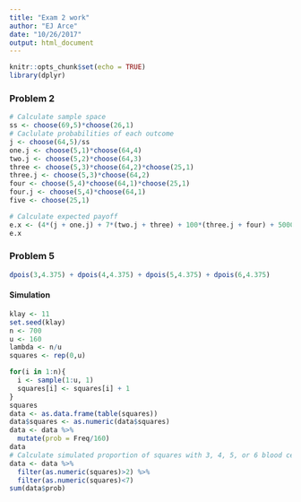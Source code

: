 ```yaml
---
title: "Exam 2 work"
author: "EJ Arce"
date: "10/26/2017"
output: html_document
---
```


```r
knitr::opts_chunk$set(echo = TRUE)
library(dplyr)
```

### Problem 2

```r
# Calculate sample space
ss <- choose(69,5)*choose(26,1)
# Caclulate probabilities of each outcome
j <- choose(64,5)/ss
one.j <- choose(5,1)*choose(64,4)
two.j <- choose(5,2)*choose(64,3)
three <- choose(5,3)*choose(64,2)*choose(25,1)
three.j <- choose(5,3)*choose(64,2)
four <- choose(5,4)*choose(64,1)*choose(25,1)
four.j <- choose(5,4)*choose(64,1)
five <- choose(25,1)

# Calculate expected payoff
e.x <- (4*(j + one.j) + 7*(two.j + three) + 100*(three.j + four) + 50000*(four.j) + 1000000*(five) + 169000000*(1))/ss
e.x
```

### Problem 5

```r
dpois(3,4.375) + dpois(4,4.375) + dpois(5,4.375) + dpois(6,4.375)
```

#### Simulation

```r
klay <- 11
set.seed(klay)
n <- 700
u <- 160
lambda <- n/u
squares <- rep(0,u)

for(i in 1:n){
  i <- sample(1:u, 1)
  squares[i] <- squares[i] + 1
}
squares
data <- as.data.frame(table(squares))
data$squares <- as.numeric(data$squares)
data <- data %>%
  mutate(prob = Freq/160)
data
# Calculate simulated proportion of squares with 3, 4, 5, or 6 blood cells.
data <- data %>%
  filter(as.numeric(squares)>2) %>%
  filter(as.numeric(squares)<7)
sum(data$prob)
```

